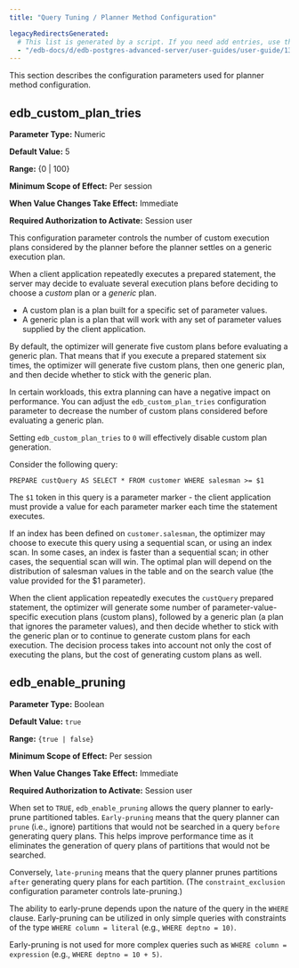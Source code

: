 ```yaml
---
title: "Query Tuning / Planner Method Configuration"

legacyRedirectsGenerated:
  # This list is generated by a script. If you need add entries, use the `legacyRedirects` key.
  - "/edb-docs/d/edb-postgres-advanced-server/user-guides/user-guide/13/query_tuning_planner_method_configuration.html"
---
```


<div id="query_tuning_planner_method_configuration" class="registered_link"></div>

This section describes the configuration parameters used for planner method configuration.

## edb_custom_plan_tries

**Parameter Type:** Numeric

**Default Value:** 5

**Range:** {0 | 100}

**Minimum Scope of Effect:** Per session

**When Value Changes Take Effect:** Immediate

**Required Authorization to Activate:** Session user

This configuration parameter controls the number of custom execution plans considered by the planner before the planner settles on a generic execution plan.

When a client application repeatedly executes a prepared statement, the server may decide to evaluate several execution plans before deciding to choose a *custom* plan or a *generic* plan.

  - A custom plan is a plan built for a specific set of parameter values.
  - A generic plan is a plan that will work with any set of parameter values supplied by the client application.

By default, the optimizer will generate five custom plans before evaluating a generic plan. That means that if you execute a prepared statement six times, the optimizer will generate five custom plans, then one generic plan, and then decide whether to stick with the generic plan.

In certain workloads, this extra planning can have a negative impact on performance. You can adjust the `edb_custom_plan_tries` configuration parameter to decrease the number of custom plans considered before evaluating a generic plan.

Setting `edb_custom_plan_tries` to `0` will effectively disable custom plan generation.

Consider the following query:

`PREPARE custQuery AS SELECT * FROM customer WHERE salesman >= $1`

The `$1` token in this query is a parameter marker - the client application must provide a value for each parameter marker each time the statement executes.

If an index has been defined on `customer.salesman`, the optimizer may choose to execute this query using a sequential scan, or using an index scan. In some cases, an index is faster than a sequential scan; in other cases, the sequential scan will win. The optimal plan will depend on the distribution of salesman values in the table and on the search value (the value provided for the $1 parameter).

When the client application repeatedly executes the `custQuery` prepared statement, the optimizer will generate some number of parameter-value-specific execution plans (custom plans), followed by a generic plan (a plan that ignores the parameter values), and then decide whether to stick with the generic plan or to continue to generate custom plans for each execution. The decision process takes into account not only the cost of executing the plans, but the cost of generating custom plans as well.

## edb_enable_pruning

**Parameter Type:** Boolean

**Default Value:** `true`

**Range:** `{true | false}`

**Minimum Scope of Effect:** Per session

**When Value Changes Take Effect:** Immediate

**Required Authorization to Activate:** Session user

When set to `TRUE`, `edb_enable_pruning` allows the query planner to early-prune partitioned tables. `Early-pruning` means that the query planner can `prune` (i.e., ignore) partitions that would not be searched in a query `before` generating query plans. This helps improve performance time as it eliminates the generation of query plans of partitions that would not be searched.

Conversely, `late-pruning` means that the query planner prunes partitions `after` generating query plans for each partition. (The `constraint_exclusion` configuration parameter controls late-pruning.)

The ability to early-prune depends upon the nature of the query in the `WHERE` clause. Early-pruning can be utilized in only simple queries with constraints of the type `WHERE column = literal` (e.g., `WHERE deptno = 10)`.

Early-pruning is not used for more complex queries such as `WHERE column = expression` (e.g., `WHERE deptno = 10 + 5)`.
